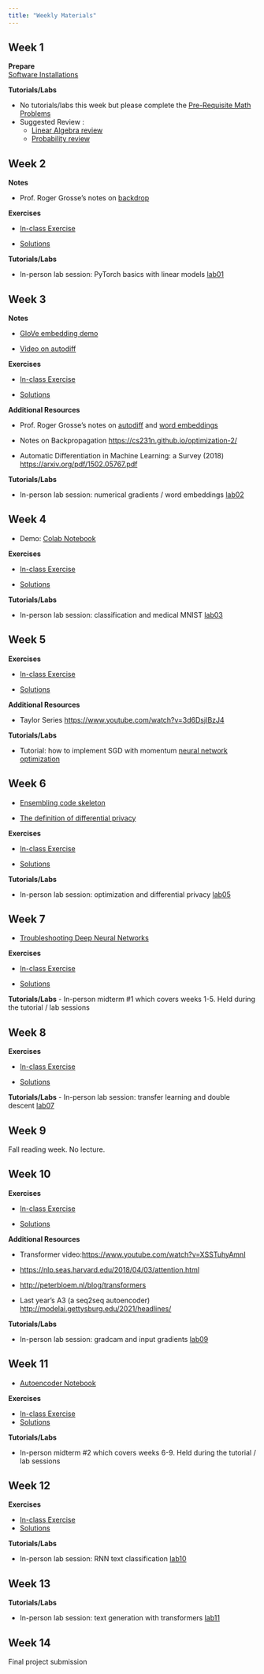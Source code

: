 ```yaml
---
title: "Weekly Materials"
---
```


## Week 1 {#week-1}

**Prepare**\
[Software Installations](https://q.utoronto.ca/courses/366713/pages/software-installations)

**Tutorials/Labs**

-   No tutorials/labs this week but please complete the [Pre-Requisite Math Problems](https://q.utoronto.ca/courses/366713/files/32607079?wrap=1 "prereq.pdf")
-   Suggested Review :
    -   [Linear Algebra review](http://www.deeplearningbook.org/contents/linear_algebra.html) 
    -   [Probability review](https://www.deeplearningbook.org/contents/prob.html) 

## Week 2 {#week-2}

**Notes**

-   Prof. Roger Grosse's notes on [backdrop](https://q.utoronto.ca/courses/366713/files/32607080?wrap=1)

**Exercises**

-   [In-class Exercise](/ex/w02/exercises02.html "Exercise"){aria-label="Exercise 2"}

-   [Solutions](/ex/w02/exercises02_solution.html "Exercise Solutions"){aria-label="Exercise 2 Solutions"}

**Tutorials/Labs**

-   In-person lab session: PyTorch basics with linear models [lab01](/labs/lab01.html "Lab instructions"){aria-label="Lab 1 instructions"}

## Week 3 {#week-3}

**Notes**

-   [GloVe embedding demo](https://colab.research.google.com/drive/1aNbE6HcawVF67RV0hWi4qK33Um7cKykr?usp=sharing#scrollTo=H1mONlhzJ_qQ) 

-   [Video on autodiff](https://www.youtube.com/watch?v=wG_nF1awSSY)

**Exercises**

-   [In-class Exercise](/ex/w03/exercises03.html "Exercise"){aria-label="Exercise 3"}

-   [Solutions](/ex/w03/exercises03_solution.html "Exercise Solutions"){aria-label="Exercise 3 Solutions"}

**Additional Resources**

-   Prof. Roger Grosse's notes on [autodiff](https://q.utoronto.ca/courses/366713/files/32607086?wrap=1 "L03a.pdf") and [word embeddings](https://q.utoronto.ca/courses/366713/files/32607091?wrap=1 "L03b.pdf")

-   Notes on Backpropagation <https://cs231n.github.io/optimization-2/>

-   Automatic Differentiation in Machine Learning: a Survey (2018) <https://arxiv.org/pdf/1502.05767.pdf>

**Tutorials/Labs**

-   In-person lab session: numerical gradients / word embeddings [lab02](/labs/lab02.html "Lab instructions"){aria-label="Lab 2 instructions"}

## Week 4 {#week-4}

-   Demo: [Colab Notebook](https://colab.research.google.com/drive/1AL2ocL6muULg4P2hzHBOLTPL6RGbQaB5?usp=sharing)

**Exercises**

-   [In-class Exercise](/ex/w04/exercises04.html "Exercise"){aria-label="Exercise 4"}

-   [Solutions](/ex/w04/exercises04_solution.html "Exercise Solutions"){aria-label="Exercise 4 Solutions"}

**Tutorials/Labs**

-   In-person lab session: classification and medical MNIST [lab03](/labs/lab03.html "Lab instructions"){aria-label="Lab 3 instructions"}

## Week 5 {#week-5}

**Exercises**

-   [In-class Exercise](/ex/w05/exercises05.html "Exercise"){aria-label="Exercise 5"}

-   [Solutions](/ex/w05/exercises05_solution.html "Exercise Solutions"){aria-label="Exercise 5 Solutions"}

**Additional Resources**

-   Taylor Series <https://www.youtube.com/watch?v=3d6DsjIBzJ4>

**Tutorials/Labs**

-   Tutorial: how to implement SGD with momentum [neural network optimization](https://q.utoronto.ca/courses/366713/files/33627019?wrap=1)

## Week 6 {#week-6}

-   [Ensembling code skeleton](https://q.utoronto.ca/courses/366713/files/32607111?wrap=1 "exercises06-ensembling.ipynb")

-   [The definition of differential privacy](https://www.youtube.com/watch?v=lg-VhHlztqo)

**Exercises**

-   [In-class Exercise](/ex/w06/exercises06.html "Exercise"){aria-label="Exercise 6"}

-   [Solutions](/ex/w06/exercises06_solution.html "Exercise Solutions"){aria-label="Exercise 6 Solutions"}

**Tutorials/Labs**

-   In-person lab session: optimization and differential privacy [lab05](/labs/lab05.html "Lab instructions"){aria-label="Lab 5 instructions"}

## Week 7 {#week-7}

-   [Troubleshooting Deep Neural Networks](http://josh-tobin.com/assets/pdf/troubleshooting-deep-neural-networks-01-19.pdf)

**Exercises**

-   [In-class Exercise](/ex/w07/exercises07.html "Exercise"){aria-label="Exercise 7"}

-   [Solutions](/ex/w07/exercises07_solution.html "Exercise Solutions"){aria-label="Exercise 7 Solutions"}

**Tutorials/Labs** - In-person midterm #1 which covers weeks 1-5. Held during the tutorial / lab sessions

## Week 8 {#week-8}

**Exercises**

-   [In-class Exercise](/ex/w08/exercises08.html "Exercise"){aria-label="Exercise 8"}

-   [Solutions](/ex/w08/exercises08_solution.html "Exercise Solutions"){aria-label="Exercise 8 Solutions"}

**Tutorials/Labs** - In-person lab session: transfer learning and double descent [lab07](/labs/lab07.html "Lab instructions"){aria-label="Lab 7 instructions"}

## Week 9 {#week-9}

Fall reading week. No lecture.

## Week 10 {#week-10}

**Exercises**

-   [In-class Exercise](/ex/w09/exercises09.html "Exercise"){aria-label="Exercise 9"}

-   [Solutions](/ex/w09/exercises09_solution.html "Exercise Solutions"){aria-label="Exercise 9 Solutions"}

**Additional Resources**

-   Transformer video:<https://www.youtube.com/watch?v=XSSTuhyAmnI>

-   <https://nlp.seas.harvard.edu/2018/04/03/attention.html>

-   <http://peterbloem.nl/blog/transformers>

-   Last year's A3 (a seq2seq autoencoder) <http://modelai.gettysburg.edu/2021/headlines/>

**Tutorials/Labs**

-   In-person lab session: gradcam and input gradients [lab09](/labs/lab09.html "Lab instructions"){aria-label="Lab 9 instructions"}

## Week 11 {#week-11}

-   [Autoencoder Notebook](/lecs/w10/autoencoder_notebook.html)

**Exercises**

-   [In-class Exercise](/ex/w10/exercises10.html "Exercise"){aria-label="Exercise 10"}
-   [Solutions](/ex/w10/exercises10_solution.html "Exercise Solutions"){aria-label="Exercise 10 Solutions"}

**Tutorials/Labs**

-   In-person midterm #2 which covers weeks 6-9. Held during the tutorial / lab sessions

## Week 12 {#week-12}

**Exercises**

-   [In-class Exercise](/ex/w11/exercises11.html "Exercise"){aria-label="Exercise 11"}
-   [Solutions](/ex/w11/exercises11_solution.html "Exercise Solutions"){aria-label="Exercise 11 Solutions"}

**Tutorials/Labs**

-   In-person lab session: RNN text classification [lab10](/labs/lab10.html "Lab instructions"){aria-label="Lab 10 instructions"}

## Week 13 {#week-13}

**Tutorials/Labs**

-   In-person lab session: text generation with transformers [lab11](/labs/lab11.html "Lab instructions"){aria-label="Lab 11 instructions"}

## Week 14 {#week-14}

Final project submission
